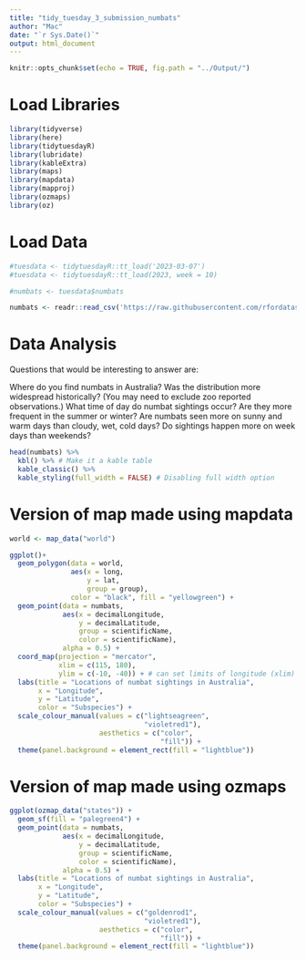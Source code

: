 ```yaml
---
title: "tidy_tuesday_3_submission_numbats"
author: "Mac"
date: "`r Sys.Date()`"
output: html_document
---
```


```r
knitr::opts_chunk$set(echo = TRUE, fig.path = "../Output/")
```

# Load Libraries

```r
library(tidyverse)
library(here)
library(tidytuesdayR)
library(lubridate)
library(kableExtra)
library(maps)
library(mapdata)
library(mapproj)
library(ozmaps)
library(oz)
```

# Load Data

```r
#tuesdata <- tidytuesdayR::tt_load('2023-03-07')
#tuesdata <- tidytuesdayR::tt_load(2023, week = 10)

#numbats <- tuesdata$numbats

numbats <- readr::read_csv('https://raw.githubusercontent.com/rfordatascience/tidytuesday/master/data/2023/2023-03-07/numbats.csv')
```

# Data Analysis

Questions that would be interesting to answer are:

Where do you find numbats in Australia?
Was the distribution more widespread historically? (You may need to exclude zoo reported observations.)
What time of day do numbat sightings occur?
Are they more frequent in the summer or winter?
Are numbats seen more on sunny and warm days than cloudy, wet, cold days?
Do sightings happen more on week days than weekends?

```r
head(numbats) %>%
  kbl() %>% # Make it a kable table
  kable_classic() %>%
  kable_styling(full_width = FALSE) # Disabling full width option
```

# Version of map made using mapdata

```r

world <- map_data("world")

ggplot()+
  geom_polygon(data = world, 
               aes(x = long, 
                   y = lat, 
                   group = group),
               color = "black", fill = "yellowgreen") +
  geom_point(data = numbats,
             aes(x = decimalLongitude,
                 y = decimalLatitude,
                 group = scientificName,
                 color = scientificName),
             alpha = 0.5) +
  coord_map(projection = "mercator",
            xlim = c(115, 180),
            ylim = c(-10, -40)) + # can set limits of longitude (xlim) and latitude (ylim?) to zoom in
  labs(title = "Locations of numbat sightings in Australia",
       x = "Longitude",
       y = "Latitude", 
       color = "Subspecies") +
  scale_colour_manual(values = c("lightseagreen",
                                 "violetred1"),
                      aesthetics = c("color",
                                     "fill")) +
  theme(panel.background = element_rect(fill = "lightblue"))
```

# Version of map made using ozmaps

```r
ggplot(ozmap_data("states")) +
  geom_sf(fill = "palegreen4") +
  geom_point(data = numbats,
             aes(x = decimalLongitude,
                 y = decimalLatitude,
                 group = scientificName,
                 color = scientificName),
             alpha = 0.5) +
  labs(title = "Locations of numbat sightings in Australia",
       x = "Longitude",
       y = "Latitude", 
       color = "Subspecies") +
  scale_colour_manual(values = c("goldenrod1",
                                 "violetred1"),
                      aesthetics = c("color",
                                     "fill")) +
  theme(panel.background = element_rect(fill = "lightblue"))
```
